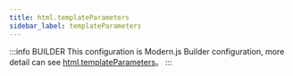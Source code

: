 ```yaml
---
title: html.templateParameters
sidebar_label: templateParameters
---
```


:::info BUILDER
This configuration is Modern.js Builder configuration, more detail can see [html.templateParameters](https://modernjs.dev/builder/en/api/config-html.html#html-templateparameters)。
:::


<Main />
